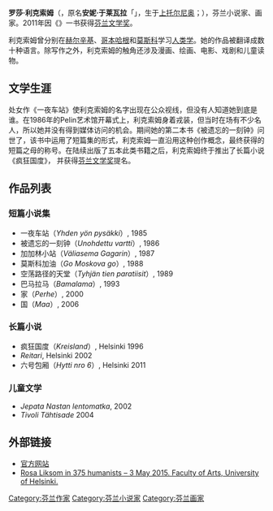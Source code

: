 {{Infobox writer
| name = 罗莎·利克索姆<br/>{{lang|fi|Rosa Liksom}}
| image = Rosa Liksom 01 (cropped).JPG
| imagesize =
| caption = 
| birthname = {{lang|fi|Anni Ylävaara}}
| pseudonym = {{lang|fi|Rosa Liksom}}
| birth_date = {{Birth date and age|1958|1|7|df=yes}}
| birth_place = [[芬兰|芬兰]][[拉普蘭區|拉普兰]][[上托尔尼奥|上托尔尼奥]]
| nationality = {{FIN}}
| education = 
| alma_mater = {{Plainlist|
* [[赫尔辛基大学|赫尔辛基大学]] 
* [[哥本哈根大学|哥本哈根大学]]
* [[莫斯科大学|莫斯科大学]]
}}
| occupation =
| period = 1985 - 
| genre = 
| subject =
| movement =
| notableworks = {{Plainlist|
* 《一夜车站》
* 《六号包厢》
}}
| influences = 
| website = {{URL|http://www.rosaliksom.com}}
| signature = 
}}
'''罗莎·利克索姆'''（{{lang-fi|Rosa Liksom}}，原名'''安妮·于莱瓦拉'''「{{lang|fi|Anni Ylävaara}}」，生于[[上托尔尼奥|上托尔尼奥]]；{{bd|1958年|1月7日||}}），芬兰小说家、画家。2011年因《{{link-fi|六号包厢|Hytti nro 6}}》一书获得[[芬兰文学奖|芬兰文学奖]]。

利克索姆曾分别在[[赫尔辛基|赫尔辛基]]、[[哥本哈根|哥本哈根]]和[[莫斯科|莫斯科]]学习[[人类学|人类学]]。她的作品被翻译成数十种语言。除写作之外，利克索姆的触角还涉及漫画、绘画、电影、戏剧和儿童读物。 

==文学生涯==
处女作《一夜车站》使利克索姆的名字出现在公众视线，但没有人知道她到底是谁。在1986年的Pelin艺术馆开幕式上，利克索姆身着戎装，但当时在场有不少名人，所以她并没有得到媒体访问的机会。期间她的第二本书《被遗忘的一刻钟》问世了，该书中运用了短篇集的形式，利克索姆一直沿用这种创作概念，最终获得的短篇之母的称号。在陆续出版了五本此类书籍之后，利克索姆终于推出了长篇小说《疯狂国度》， 并获得[[芬兰文学奖|芬兰文学奖]]提名。

== 作品列表 ==
=== 短篇小说集 ===
* 一夜车站（''Yhden yön pysäkki''）, 1985
* 被遗忘的一刻钟（''Unohdettu vartti''）, 1986
* 加加林小站（''Väliasema Gagarin''）, 1987
* 莫斯科加油（''Go Moskova go''）, 1988
* 空荡路径的天堂（''Tyhjän tien paratiisit''）, 1989
* 巴马拉马（''Bamalama''）, 1993
* 家（''Perhe''）, 2000
* 国（''Maa''）, 2006

=== 长篇小说 ===
* 疯狂国度（''Kreisland''）, Helsinki 1996
* ''Reitari'', Helsinki 2002
* 六号包厢（''Hytti nro 6''）, Helsinki 2011

=== 儿童文学 ===
* ''Jepata Nastan lentomatka'', 2002
* ''Tivoli Tähtisade'' 2004

== 外部链接 ==
{{commonscat|Rosa Liksom}}
* [http://www.rosaliksom.com/home 官方网站] {{Wayback|url=http://www.rosaliksom.com/home |date=20200409021614 }} {{en}} {{fi}} {{sv}}
* [http://375humanistia.helsinki.fi/en/humanists/rosa-liksom Rosa Liksom in 375 humanists – 3 May 2015. Faculty of Arts, University of Helsinki.] {{Wayback|url=http://375humanistia.helsinki.fi/en/humanists/rosa-liksom |date=20160110035554 }} {{en}}

{{Authority control}}

{{DEFAULTSORT:Liksom, Rosa}}
[[Category:芬兰作家|Category:芬兰作家]]
[[Category:芬兰小说家|Category:芬兰小说家]]
[[Category:芬兰画家|Category:芬兰画家]]